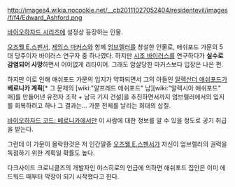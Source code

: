 http://images4.wikia.nocookie.net/__cb20111027052404/residentevil/images/f/f4/Edward_Ashford.png

[[바이오하자드 시리즈]]에 설정상 등장하는 인물.

[[오즈웰 E.스펜서]], [[제임스 마커스]]와 함께 [[엄브렐러]]를 창설한 인물로, 애쉬포드 가문의 5대 당주이자 바이러스 연구자 중 하나였다. 하지만 [[시조 바이러스]]를 연구하다가 '''실수로 감염되어 사망'''하면서 어이없게 리타이어. 그래도 암살당한 마커스보다 입장은 나은 편.

하지만 이로 인해 애쉬포드 가문의 입지가 약화되면서 그의 아들인 [[알렉산더 애쉬포드]]가 '''베로니카 계획'''[* 그 문제의 [wiki:"알프레드 애쉬포드" 남][wiki:"알렉시아 애쉬포드" 매]를 만들어낸 유전자 조작 + 남극 기지 건설]을 추진하면서까지 엄브렐러에서의 입지를 회복하려고 하나 그 결과는... 가문 전체를 날리는 희대의 삽질.

[[바이오하자드 코드: 베로니카]]에서만 이 사람에 대한 정보를 알 수 있을 정도로 공기 취급을 받는다.

그런데 이 가문이 몰락한것은 저 인간말종 [[오즈웰 E.스펜서]]가 자신이 엄브렐러의 권력을 독점하기 위한 계획일 확률도 높다. 

다크사이드 크로니클즈의 개발자인 야스히로의 언급에 의하면 애쉬포드 집안은 이미 에드워드 때부터 막장이 되기 시작했다고 한다.
